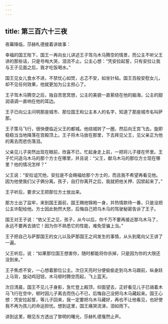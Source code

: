 ```yaml
---
---
---
```

title: 第三百六十三夜
---






夜幕降临，莎赫札德接着讲故事：





幸福的国王陛下，国王一再向女儿讲述王子驾乌木马腾空的情景，而公主不听父王讲的那些话，只是号啕大哭，泪流不止。公主心想：“凭安拉起誓，只有安拉让我与王子见面之后，我才吃饭喝水。”

国王见女儿食水不进，不禁忧心如焚，忐忑不安，如坐针毡。国王百般安慰女儿，却不见任何效果，他就更加为公主担心了。

王子驾木马腾空之后，独自苦思冥想，公主的美貌一直萦绕在他的脑海，公主的甜润语调一直响在他的耳边。

王子已向公主问明那座城市、那位国王和公主本人的名字，知道了那座城市名叫萨那。

王子策马飞行，很快便临近父王的都城。他绕城转了一圈，然后向王宫飞去。旋即稳稳当当地降落在宫殿顶上。王子将木马放在那里，下去拜见父王，见父亲正为他的离去而悲伤落泪。

父亲见儿子突然出现在眼前，欣喜不已，忙起身走上前，一把将儿子搂在怀里。王子忙问造乌木马的那个方士在哪里，并且说：“父王，献乌木马的那位方士现在哪里？他的情况怎样？”

父王说：“安拉诅咒他，安拉是不会赐福给那个方士的，而且我不希望再看见他。因为他使我们父子俩分离。孩子，自打你离开之后，我就把他关押、囚禁起来了。”

王子听后，要求父王把那位方士放出来。

那方士出了监牢，来到国王面前，国王赐他锦袍一身，并热情款待一番，只是没把公主许配给他。方士因此勃然大怒，后悔自己把乌木马的驾驶秘密告诉了王子。

国王对王子说：“依父王之见，孩子，从今以后，你千万不要再接近那乌木马了，永远不要再去骑它！因为你不熟悉它的性能，难免受骗上当。”

王子把自己与萨那国王的女儿以及萨那国王之间发生的事情，从头到尾向父王讲了一遍。

父王听后，说：“如果那位国王想害你，随时都能将你杀掉，只是因为你的大限还没到来。”

王子焦虑不安，一心想着那位公主。次日天亮时分便偷偷走到乌木马跟前，纵身跃上马背，旋动鸡冠钮，木马顿时腾空而起，飞上蓝天。

次日清晨，国王不见儿子身影，急忙登上殿顶，仰面望去，正好看见儿子已骑着木马飞行在空中，顿时因儿子离去而伤心不已，后悔自己没把乌木马藏起来。国王心想：凭安拉起誓，等儿子回来，我一定要把乌木马藏好，再也不让他看见，也好使我不再为孩儿的命运担忧。想到这里，国王痛哭流涕，泪如雨下。





讲到这里，眼见东方透出了黎明的曙光，莎赫札德戛然止声。